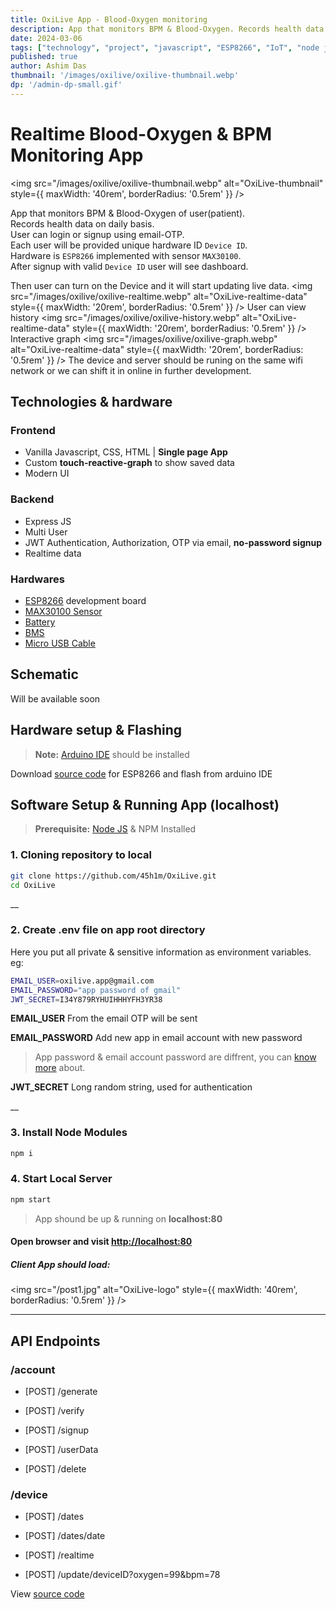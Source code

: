 ```yaml
---
title: OxiLive App - Blood-Oxygen monitoring
description: App that monitors BPM & Blood-Oxygen. Records health data on daily basis. User can login or signup using email-OTP. Interactive data-graph. 
date: 2024-03-06
tags: ["technology", "project", "javascript", "ESP8266", "IoT", "node js", "MAX30100", "health", "App", "express", "arduino","App"]
published: true
author: Ashim Das
thumbnail: '/images/oxilive/oxilive-thumbnail.webp'
dp: '/admin-dp-small.gif'
---
```


# Realtime Blood-Oxygen & BPM Monitoring App

<img src="/images/oxilive/oxilive-thumbnail.webp" alt="OxiLive-thumbnail" style={{ maxWidth: '40rem', borderRadius: '0.5rem' }} />

App that monitors BPM & Blood-Oxygen of user(patient). \
Records health data on daily basis. \
User can login or signup using email-OTP. \
Each user will be provided unique hardware ID `Device ID`.\
Hardware is `ESP8266` implemented with sensor `MAX30100`.  \
After signup with valid `Device ID` user will see dashboard.

Then user can turn on the Device and it will start updating live data.
<img src="/images/oxilive/oxilive-realtime.webp" alt="OxiLive-realtime-data" style={{ maxWidth: '20rem', borderRadius: '0.5rem' }} />
User can view history
<img src="/images/oxilive/oxilive-history.webp" alt="OxiLive-realtime-data" style={{ maxWidth: '20rem', borderRadius: '0.5rem' }} />
Interactive graph
<img src="/images/oxilive/oxilive-graph.webp" alt="OxiLive-realtime-data" style={{ maxWidth: '20rem', borderRadius: '0.5rem' }} />
The device and server should be runing on the same wifi network or we can shift it in online in further development.

## Technologies & hardware
### Frontend

-   Vanilla Javascript, CSS, HTML | **Single page App**
-   Custom **touch-reactive-graph** to show saved data
-   Modern UI

### Backend

-   Express JS
-   Multi User
-   JWT Authentication, Authorization, OTP via email, **no-password signup**
-   Realtime data

### Hardwares
- [ESP8266](https://robu.in/product/nodemcu-esp8266-v3-lua-ch340-wifi-dev-board/?gad_source=1 "Heading link") development board
- [MAX30100 Sensor]()
- [Battery]()
- [BMS]()
- [Micro USB Cable]()

## Schematic

Will be available soon

## Hardware setup & Flashing

> __Note:__ [Arduino IDE](https://www.arduino.cc/en/software "Arduino IDE official") should be installed

Download [source code](https://github.com/45h1m/PowerTracker/blob/main/arduino/PT/PT.ino) for ESP8266 and flash from arduino IDE

## Software Setup & Running App (localhost)

> __Prerequisite:__ [Node JS](https://nodejs.org/en/download/package-manager/current) & NPM Installed

### 1. Cloning repository to local

```sh
git clone https://github.com/45h1m/OxiLive.git
cd OxiLive
```

\_\_

### 2. Create **.env** file on app root directory

Here you put all private & sensitive information as environment variables. eg:

```sh
EMAIL_USER=oxilive.app@gmail.com
EMAIL_PASSWORD="app password of gmail"
JWT_SECRET=I34Y879RYHUIHHHYFH3YR38
```

**EMAIL_USER** From the email OTP will be sent

**EMAIL_PASSWORD** Add new app in email account with new password

> App password & email account password are diffrent, you can [know more](https://support.google.com/accounts/answer/185833?hl=en) about.

**JWT_SECRET** Long random string, used for authentication

\_\_

### 3. Install Node Modules

```sh
npm i
```

### 4. Start Local Server

```sh
npm start
```

> App shound be up & running on **localhost:80**

#### Open browser and visit [http://localhost:80](http://localhost:80)

##### Client App should load:

<img src="/post1.jpg" alt="OxiLive-logo" style={{ maxWidth: '40rem', borderRadius: '0.5rem' }} />

*** 

## API Endpoints

### /account

- [POST] /generate

- [POST] /verify

- [POST] /signup

- [POST] /userData

- [POST] /delete

### /device

- [POST] /dates

- [POST] /dates/date

- [POST] /realtime

- [POST] /update/deviceID?oxygen=99&bpm=78

View [source code](https://github.com/45h1m/OxiLive)